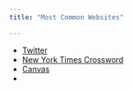 ```yaml
---
title: "Most Common Websites"

---
```


- [Twitter](https://x.com/?lang=en)
- [New York Times Crossword](https://www.nytimes.com/crosswords)
- [Canvas](https://canvas.stanford.edu/)
- 
